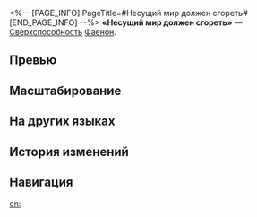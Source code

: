 <%-- [PAGE_INFO]
PageTitle=#Несущий мир должен сгореть#
[END_PAGE_INFO] --%>
{{Навык Инфобокс
|Название         = Несущий мир должен сгореть
|Изображение      = Навык Несущий мир должен сгореть.png
|Персонаж         = Фаенон
|Тип              = Сверхспособность
|Тэг              = Групповая атака
|УронСтойк        = 20
|ЭнергияГен       = 
|Энергия          = 12
|Длительность     = 
|Описание         = Превращается в Каослану и создаёт {{Доп эффект|территорию}} Разрушительный Сталесклеп на время действия этого состояния. Находящиеся в этой {{Доп эффект|территории}} остальные члены отряда {{Доп эффект|покидают поле боя}} и становятся неспособны действовать, а все противники получают физическую уязвимость на всё время её действия.<br />Каослана не может войти в свой ход, но он имеет 8 <u>доп. ходов Каосланы</u> с фиксированной скоростью, равной 60% от базовой скорости Каосланы. В начале последнего <u>доп. хода Каосланы</u> немедленно выполняет последний удар, который наносит физический урон сверхспособности, равный {{Цвет|Выделенный|480%—1&nbsp;056%}} от силы атаки Каосланы. Этот урон распределяется поровну между всеми противниками.
|Свойство1        = 
|Масштабирование1 = 
}}
'''«Несущий мир должен сгореть»''' — [[Сверхспособность]] [[Фаенон]].

==Превью==
{{Превью
|Файл = Несущий мир должен сгореть Превью
}}

==Масштабирование==
{{Масштабирование навыка
|480%;528%;576%;624%;672%;720%;780%;840%;900%;960%;1008%;1056%;1104%;1152%;1200%
}}

==На других языках==
{{На других языках
|en   = He Who Bears the World Must Burn
|zhs  = 永劫燔世，其将背负
|zht  = 永劫燔世，其將背負
|ja   = {{Rubi|永劫|えいごう}}の{{Rubi|焼世|しょうせい}}、{{Rubi|背負|せお}}うべき{{Rubi|未来|みらい}}
|ko   = 영원히 타오르는 세상, 그가 짊어지리라
|es   = Que arda quien carga con el mundo
|fr   = Qui portera le monde brûlera
|ru   = Несущий мир должен сгореть
|th   = He Who Bears the World Must Burn
|vi   = Vĩnh Kiếp Thiêu Thế, Một Mình Gánh Mang
|de   = Wer die Welt trägt, muss brennen
|id   = He Who Bears the World Must Burn
|pt   = Aquele que Carrega o Mundo Deve Arder
}}

==История изменений==
{{История изменений|3.5}}

==Навигация==
{{Навык Навбокс|Фаенон}}

[[en:]]